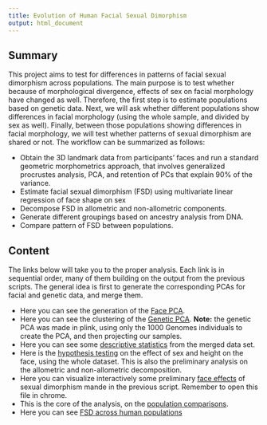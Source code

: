 ```yaml
---
title: Evolution of Human Facial Sexual Dimorphism
output: html_document
---
```


## Summary

This project aims to test for differences in patterns of facial sexual dimorphism across populations.
The main purpose is to test whether because of morphological divergence, effects of sex on facial morphology have changed as well.
Therefore, the first step is to estimate populations based on genetic data.
Next, we will ask whether different populations show differences in facial morphology (using the whole sample, and divided by sex as well).
Finally, between those populations showing differences in facial morphology, we will test whether patterns of sexual dimorphism are shared or not.
The workflow can be summarized as follows:

- Obtain the 3D landmark data from participants' faces and run a standard geometric morphometrics approach, that involves generalized procrustes analysis, PCA, and retention of PCs that explain 90% of the variance.
- Estimate facial sexual dimorphism (FSD) using multivariate linear regression of face shape on sex
- Decompose FSD in allometric and non-allometric components.
- Generate different groupings based on ancestry analysis from DNA.
- Compare pattern of FSD between populations.

## Content

The links below will take you to the proper analysis.
Each link is in sequential order, many of them building on the output from the previous scripts.
The general idea is first to generate the corresponding PCAs for facial and genetic data, and merge them.

- Here you can see the generation of the [Face PCA](Code/2017-11-FacePCA.html). 
- Here you can see the clustering of the [Genetic PCA](Code/2018-03-GeneticPCA.html). 
**Note:** the genetic PCA was made in plink, using only the 1000 Genomes individuals to create the PCA, and then projecting our samples.
- Here you can see some [descriptive statistics](Code/2017-07-DescriptiveStats.html) from the merged data set.
- Here is the [hypothesis testing](Code/2017-07-HTesting.html) on the effect of sex and height on the face, using the whole dataset.
This is also the preliminary analysis on the allometric and non-allometric decomposition.
- Here you can visualize interactively some preliminary [face effects](Code/2017-07-FaceEffects.html) of sexual dimorphism mande in the previous script. 
Remember to open this file in chrome.
- This is the core of the analysis, on the [population comparisons](Code/2017-08-PopComparison.html). 
- Here you can see [FSD across human populations](Code/2018-03-FacePopEffects.html) 